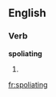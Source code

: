 
==English==

===Verb===
'''spoliating'''

# {{present participle of|[[spoliate]]}}

[[fr:spoliating]]
